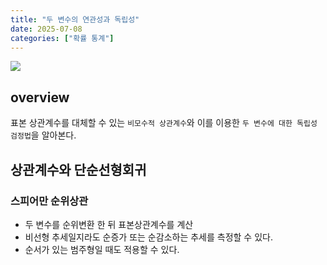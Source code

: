 ```yaml
---
title: "두 변수의 연관성과 독립성"
date: 2025-07-08
categories: ["확률 통계"]
---
```


![](/img/stat-thumb.jpg){.post-thumbnail}

## overview

표본 상관계수를 대체할 수 있는 `비모수적 상관계수`와 이를 이용한 `두 변수에 대한 독립성 검정법`을 알아본다.

## 상관계수와 단순선형회귀

### 스피어만 순위상관

- 두 변수를 순위변환 한 뒤 표본상관계수를 계산
- 비선형 추세일지라도 순증가 또는 순감소하는 추세를 측정할 수 있다.
- 순서가 있는 범주형일 때도 적용할 수 있다.
